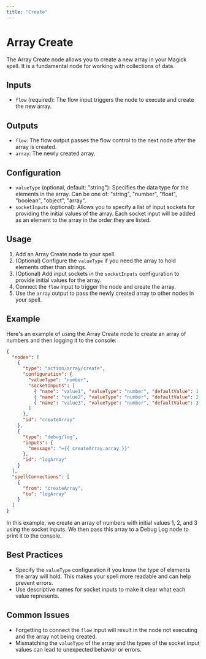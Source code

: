 ```yaml
---
title: "Create"
---
```


# Array Create

The Array Create node allows you to create a new array in your Magick spell. It is a fundamental node for working with collections of data.

## Inputs

- `flow` (required): The flow input triggers the node to execute and create the new array.

## Outputs

- `flow`: The flow output passes the flow control to the next node after the array is created.
- `array`: The newly created array.

## Configuration

- `valueType` (optional, default: "string"): Specifies the data type for the elements in the array. Can be one of: "string", "number", "float", "boolean", "object", "array".
- `socketInputs` (optional): Allows you to specify a list of input sockets for providing the initial values of the array. Each socket input will be added as an element to the array in the order they are listed.

## Usage

1. Add an Array Create node to your spell.
2. (Optional) Configure the `valueType` if you need the array to hold elements other than strings.
3. (Optional) Add input sockets in the `socketInputs` configuration to provide initial values for the array.
4. Connect the `flow` input to trigger the node and create the array.
5. Use the `array` output to pass the newly created array to other nodes in your spell.

## Example

Here's an example of using the Array Create node to create an array of numbers and then logging it to the console:

```json
{
  "nodes": [
    {
      "type": "action/array/create",
      "configuration": {
        "valueType": "number",
        "socketInputs": [
          { "name": "value1", "valueType": "number", "defaultValue": 1 },
          { "name": "value2", "valueType": "number", "defaultValue": 2 },
          { "name": "value3", "valueType": "number", "defaultValue": 3 }
        ]
      },
      "id": "createArray"
    },
    {
      "type": "debug/log",
      "inputs": {
        "message": "={{ createArray.array }}"
      },
      "id": "logArray"
    }
  ],
  "spellConnections": [
    {
      "from": "createArray",
      "to": "logArray"
    }
  ]
}
```

In this example, we create an array of numbers with initial values 1, 2, and 3 using the socket inputs. We then pass this array to a Debug Log node to print it to the console.

## Best Practices

- Specify the `valueType` configuration if you know the type of elements the array will hold. This makes your spell more readable and can help prevent errors.
- Use descriptive names for socket inputs to make it clear what each value represents.

## Common Issues

- Forgetting to connect the `flow` input will result in the node not executing and the array not being created.
- Mismatching the `valueType` of the array and the types of the socket input values can lead to unexpected behavior or errors.